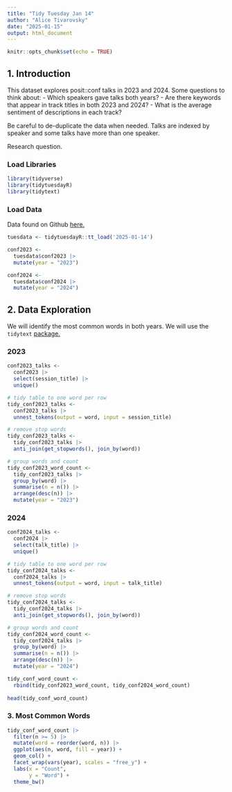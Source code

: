 ```yaml
---
title: "Tidy Tuesday Jan 14"
author: "Alice Tivarovsky"
date: "2025-01-15"
output: html_document
---
```


```r
knitr::opts_chunk$set(echo = TRUE)
```


## 1. Introduction

This dataset explores posit::conf talks in 2023 and 2024. Some questions to think about: 
- Which speakers gave talks both years? 
- Are there keywords that appear in track titles in both 2023 and 2024? 
- What is the average sentiment of descriptions in each track? 

Be careful to de-duplicate the data when needed. Talks are indexed by speaker and some talks have more than one speaker. 

Research question. 

### Load Libraries

```r
library(tidyverse)
library(tidytuesdayR)
library(tidytext)

```

### Load Data

Data found on Github [here.](https://github.com/rfordatascience/tidytuesday/blob/main/data/2025/2025-01-14/readme.md) 

```r
tuesdata <- tidytuesdayR::tt_load('2025-01-14')

conf2023 <- 
  tuesdata$conf2023 |> 
  mutate(year = "2023")

conf2024 <- 
  tuesdata$conf2024 |> 
  mutate(year = "2024")

```

## 2. Data Exploration

We will identify the most common words in both years. We will use the `tidytext` [package.](https://cran.r-project.org/web/packages/tidytext/vignettes/tidytext.html) 

### 2023

```r
conf2023_talks <- 
  conf2023 |>
  select(session_title) |>
  unique()

# tidy table to one word per row
tidy_conf2023_talks <- 
  conf2023_talks |>
  unnest_tokens(output = word, input = session_title)

# remove stop words
tidy_conf2023_talks <-
  tidy_conf2023_talks |>
  anti_join(get_stopwords(), join_by(word))

# group words and count
tidy_conf2023_word_count <- 
  tidy_conf2023_talks |>
  group_by(word) |> 
  summarise(n = n()) |>
  arrange(desc(n)) |> 
  mutate(year = "2023")

```
 
### 2024

```r
conf2024_talks <- 
  conf2024 |>
  select(talk_title) |>
  unique()

# tidy table to one word per row
tidy_conf2024_talks <- 
  conf2024_talks |>
  unnest_tokens(output = word, input = talk_title)

# remove stop words
tidy_conf2024_talks <-
  tidy_conf2024_talks |>
  anti_join(get_stopwords(), join_by(word)) 

# group words and count
tidy_conf2024_word_count <- 
  tidy_conf2024_talks |>
  group_by(word) |> 
  summarise(n = n()) |>
  arrange(desc(n)) |> 
  mutate(year = "2024")

tidy_conf_word_count <- 
  rbind(tidy_conf2023_word_count, tidy_conf2024_word_count) 
  
head(tidy_conf_word_count)

```


### 3. Most Common Words

```r
tidy_conf_word_count |> 
  filter(n >= 5) |> 
  mutate(word = reorder(word, n)) |> 
  ggplot(aes(n, word, fill = year)) + 
  geom_col() + 
  facet_wrap(vars(year), scales = "free_y") +
  labs(x = "Count", 
       y = "Word") + 
  theme_bw()

```

